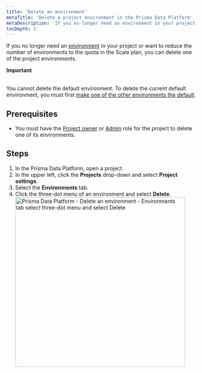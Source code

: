 ```yaml
---
title: 'Delete an environment'
metaTitle: 'Delete a project environment in the Prisma Data Platform'
metaDescription: 'If you no longer need an environment in your project or want to reduce the number of environments to the quota in the Scale plan, you can delete one of the project environments.'
tocDepth: 3
---
```


<TopBlock>

If you no longer need an [environment](/data-platform/environments) in your project or want to reduce the number of environments to the quota in the Scale plan, you can delete one of the project environments.

<Admonition type="alert">

**Important**<br /><br />

You cannot delete the default environment. To delete the current default environment, you must first [make one of the other environments the default](/data-platform/environments/edit-settings/change-default-environment).

</Admonition>

</TopBlock>

## Prerequisites

- You must have the [Project owner](/data-platform/members/roles-permissions) or [Admin](/data-platform/members/roles-permissions) role for the project to delete one of its environments.

## Steps

1. In the Prisma Data Platform, open a project.
2. In the upper left, click the **Projects** drop-down and select **Project settings**.
3. Select the **Environments** tab.
4. Click the three-dot menu of an environment and select **Delete**.
   <img
     src="../images/environments/delete-01-click-three-dot-select-delete.png"
     alt="Prisma Data Platform - Delete an environment - Environments tab select three-dot menu and select Delete"
     width="450px"
   />
